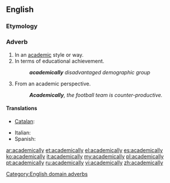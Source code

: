 ==English==

===Etymology===
{{suffix|academical|ly}}

===Adverb===
{{en-adv}}

# In an [[academic]] style or way.
# In terms of educational achievement.
#: '''''academically''' disadvantaged demographic group''
# From an academic perspective.
#: '''''Academically''', the football team is counter-productive.''

====Translations====
{{trans-top|in an academic style or way}}
* [[Catalan]]: {{t|ca|acadèmicament}}
{{trans-mid}}
* Italian: {{t|it|accademicamente}}
* Spanish: {{t|es|académicamente}}
{{trans-bottom}}

{{trans-top|in terms of educational achievement}}
{{trans-mid}}
{{trans-bottom}}

{{trans-top|from an academic perspective}}
{{trans-mid}}
{{trans-bottom}}

[[Category:English domain adverbs]]

[[ar:academically]]
[[et:academically]]
[[el:academically]]
[[es:academically]]
[[ko:academically]]
[[it:academically]]
[[my:academically]]
[[pl:academically]]
[[pt:academically]]
[[ru:academically]]
[[vi:academically]]
[[zh:academically]]